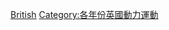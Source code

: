 {{Year by category
|m=2
|c=0
|d=0
|y=5
|cat=英國動力運動
|subcat=2000年英國體育
|sortkey=動力運動
}}
{{Cat main|英國動力運動}}

[[Category:2000年動力運動|British]]
[[Category:各年份英國動力運動|Category:各年份英國動力運動]]